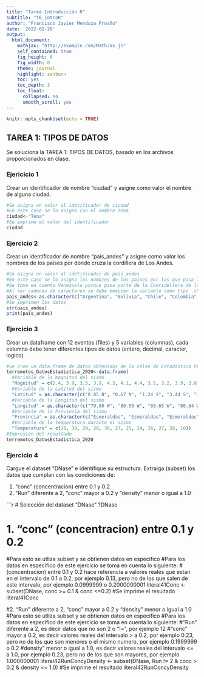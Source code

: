 ```yaml
---
title: "Tarea Introducción R"
subtitle: "T6_IntroR"
author: "Francisco Javier Mendoza Proaño"
date: '2022-02-26'
output:
  html_document:
    mathjax: "http://example.com/MathJax.js"
    self_contained: true
    fig_height: 6
    fig_width: 8
    theme: journal
    highlight: zenburn
    toc: yes
    toc_depth: 3
    toc_float:
      collapsed: no
      smooth_scroll: yes
---
```


```r
knitr::opts_chunk$set(echo = TRUE)
```

## TAREA 1: TIPOS DE DATOS

Se soluciona la TAREA 1: TIPOS DE DATOS, basado en los archivos proporcionados en clase.

### Ejericicio 1
Crear un identificador de nombre "ciudad" y asigne como valor el nombre de alguna ciudad.

```r
#Se asigna un valor al idetificador de ciudad
#En este caso se lo asigna con el nombre Tena
ciudad<-"Tena"
#Se imprime el valor del identificador
ciudad
```

### Ejercicio 2
Crear un identificador de nombre "pais_andes" y asigne como valor los nombres de los países por donde cruza la cordillera de Los Andes.

```r
#Se asigna un valor al idetificador de pais_andes
#En este caso se lo asigna los nombres de los países por los que pasa la Coordillera de los Andes
#Se toma en cuenta Venezuela porque pasa parte de la Cooridellera de los Andes
#Al ser cadenas de caracteres se debe emepzar la variable como tipo .character
pais_andes<-as.character(c("Argentina", "Bolivia", "Chile", "Colombia", "Ecuador", "Perú", "Venezuela"))
#Se imprimen los datos
str(pais_andes)
print(pais_andes)
```

### Ejercicio 3
Crear un dataframe con 12 eventos (files) y 5 variables (columnas), cada columna debe tener diferentes tipos de datos (entero, decimal, caracter, logico)

```r
#Se crea un data.frame de datos obtenidos de la calse de Estadistica PAO S1-2020 de algunos sismos sucedidos en el Ecuador entre el 3 al 9 de Julio de 2020
terremotos_DatosEstadistica_2020<-data.frame(
  #Variable de la magnitud del sismo
  "Magnitud" = c(2.4, 3.9, 3.5, 3.9, 4.3, 4.1, 4.4, 3.5, 3.2, 3.9, 3.8, 2.4),
  #Variable de la Latitud del sismo
  "Latitud" = as.character(c("0.85 N", "0.67 N", "1.24 S", "3.44 S", "3.6 S", "0.36 N", "0.75 S", "0.72 S", "0.22 N", "0.67 S", "3.32 S", "1.38 S")),
  #Variable de la Longitud del sismo
  "Longitud" = as.character(c("79.80 W", "80.50 W", "80.65 W", "80.84 W", "80.89 W", "80.22 W", "81.17  W", "81 W", "80.06W", "81.11W", "81.06W", "78.45W")),
  #Variable de la Provincia del sismo
  "Provincia" = as.character(c("Esmeraldas", "Esmeraldas", "Esmeraldas", "Manabí", "EL Oro", "Esmeraldas", "Manabí", "Manabí", "Manabí", "Manabí", "EL Oro", "Tungurahua")),
  #Variable de la temperatura durante el sismo
  "Temperatura" = c(28, 30, 29, 29, 30, 27, 25, 24, 26, 27, 28, 10))
#Impresion del resultado
terremotos_DatosEstadistica_2020
```

### Ejercicio 4
Cargue el dataset "DNase" e identifique su estructura. Extraiga (subset) los datos que cumplan con las condiciones de: 
  
  1. "conc" (concentracion) entre 0.1 y 0.2
  2. "Run" diferente a 2, "conc" mayor a 0.2 y "density" menor o igual a 1.0

```r
# Selección del dataset "DNase"
?DNase

# 1. "conc" (concentracion) entre 0.1 y 0.2
#Para esto se utliza subset y se obtienen datos en especifico
#Para los datos en especifico de este ejercicio se toma en cuenta lo siguiente:
#(concentracion) entre 0.1 y 0.2 hace referencia a valores reales que estan en el intervalo de 0.1 a 0.2, por ejemplo 0.13, pero no de los que salen de este intervalo, por ejemplo 0.0999999 o 0.2000000001 
literal41Conc <- subset(DNase, conc >= 0.1 & conc <=0.2)
#Se imprime el resultado
literal41Conc

#2. "Run" diferente a 2, "conc" mayor a 0.2 y "density" menor o igual a 1.0
#Para esto se utliza subset y se obtienen datos en especifico
#Para los datos en especifico de este ejercicio se toma en cuenta lo siguiente:
#"Run" diferente a 2, es decir datos que no son 2 o "!=", por ejemplo 12
#"conc" mayor a 0.2, es decir valores reales del intervalo > a 0.2, por ejemplo 0.23, pero no de los que son menores o el mismo numero, por ejemplo 0.1999999 o 0.2
#density" menor o igual a 1.0, es decir valores reales del intervalo <= a 1.0, por ejemplo 0.23, pero no de los que son mayores, por ejemplo 1.000000001
literal42RunConcyDensity <- subset(DNase, Run != 2 &  conc > 0.2 & density <= 1.0)
#Se imprime el resultado
literal42RunConcyDensity